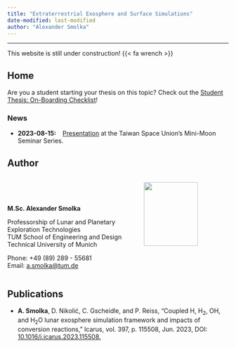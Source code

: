 ```yaml
---
title: "Extraterrestrial Exosphere and Surface Simulations"
date-modified: last-modified
author: "Alexander Smolka"
---
```

---

This website is still under construction! {{< fa wrench >}}

## Home

Are you a student starting your thesis on this topic? Check out the [Student Thesis: On-Boarding Checklist](/manuals/onboarding_checklist/index.qmd)!

### News

* **2023-08-15:** &ensp; [Presentation](/presentations/tsu_seminar/index.qmd) at the Taiwan Space Union's Mini-Moon Seminar Series.

## Author

:::: {.columns}
::: {.column width=60%}
</br></br></br>
**M.Sc. Alexander Smolka**

Professorship of Lunar and Planetary Exploration Technologies  
TUM School of Engineering and Design  
Technical University of Munich  

Phone: +49 (89) 289 - 55681  
Email: [a.smolka@tum.de](mailto:a.smolka@tum.de)
:::

::: {.column width=40%}
![](/resources/imgs/me_gray.jpg){width=80%}
:::

::::


## Publications

* **A. Smolka**, D. Nikolić, C. Gscheidle, and P. Reiss, “Coupled H, H~2~, OH, and H~2~O lunar exosphere simulation framework and impacts of conversion reactions,” Icarus, vol. 397, p. 115508, Jun. 2023, DOI: [10.1016/j.icarus.2023.115508.](https://www.sciencedirect.com/science/article/abs/pii/S0019103523000854)
